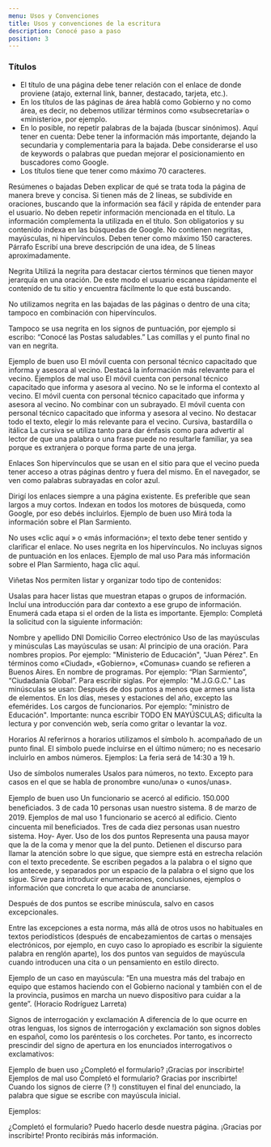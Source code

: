 ```yaml
---
menu: Usos y Convenciones
title: Usos y convenciones de la escritura
description: Conocé paso a paso
position: 3
---
```


### Títulos

* El título de una página debe tener relación con el enlace de donde proviene (atajo, external link, banner, destacado, tarjeta, etc.).
* En los títulos de las páginas de área hablá como Gobierno y no como área, es decir, no debemos utilizar términos como «subsecretaría» o «ministerio», por ejemplo.
* En lo posible, no repetir palabras de la bajada (buscar sinónimos). Aquí tener en cuenta:
Debe tener la información más importante, dejando la secundaria y complementaria para la bajada.
Debe considerarse el uso de keywords o palabras que puedan mejorar el posicionamiento en buscadores como Google.
* Los títulos tiene que tener como máximo 70 caracteres.


Resúmenes o bajadas
Deben explicar de qué se trata toda la página de manera breve y concisa.
Si tienen más de 2 líneas, se subdivide en oraciones, buscando que la información sea fácil y rápida de entender para el usuario.
No deben repetir información mencionada en el título. La información complementa la utilizada en el título.
Son obligatorios y su contenido indexa en las búsquedas de Google.
No contienen negritas, mayúsculas, ni hipervínculos.
Deben tener como máximo 150 caracteres.
Párrafo
Escribí una breve descripción de una idea, de 5 líneas aproximadamente.

Negrita
Utilizá la negrita para destacar ciertos términos que tienen mayor jerarquía en una oración. De este modo el usuario escanea rápidamente el contenido de tu sitio y encuentra fácilmente lo que está buscando.

No utilizamos negrita en las bajadas de las páginas o dentro de una cita; tampoco en combinación con hipervínculos.

Tampoco se usa negrita en los signos de puntuación, por ejemplo si escribo: “Conocé las Postas saludables.” Las comillas y el punto final no van en negrita.

Ejemplo de buen uso
El móvil cuenta con personal técnico capacitado que informa y asesora al vecino.
Destacá la información más relevante para el vecino.
Ejemplos de mal uso
El móvil cuenta con personal técnico capacitado que informa y asesora al vecino.
No se le informa el contexto al vecino.
El móvil cuenta con personal técnico capacitado que informa y asesora al vecino.
No combinar con un subrayado.
El móvil cuenta con personal técnico capacitado que informa y asesora al vecino.
No destacar todo el texto, elegir lo más relevante para el vecino.
Cursiva, bastardilla o itálica
La cursiva se utiliza tanto para dar énfasis como para advertir al lector de que una palabra o una frase puede no resultarle familiar, ya sea porque es extranjera o porque forma parte de una jerga.

Enlaces
Son hipervínculos que se usan en el sitio para que el vecino pueda tener acceso a otras páginas dentro y fuera del mismo. En el navegador, se ven como palabras subrayadas en color azul.

Dirigí los enlaces siempre a una página existente.
Es preferible que sean largos a muy cortos.
Indexan en todos los motores de búsqueda, como Google, por eso debés incluirlos.
Ejemplo de buen uso
Mirá toda la información sobre el Plan Sarmiento.

No uses «clic aquí » o «más información»; el texto debe tener sentido y clariﬁcar el enlace.
No uses negrita en los hipervínculos.
No incluyas signos de puntuación en los enlaces.
Ejemplo de mal uso
Para más información sobre el Plan Sarmiento, haga clic aquí.

Viñetas
Nos permiten listar y organizar todo tipo de contenidos:

Usalas para hacer listas que muestran etapas o grupos de información.
Incluí una introducción para dar contexto a ese grupo de información.
Enumerá cada etapa si el orden de la lista es importante.
Ejemplo:
Completá la solicitud con la siguiente información:

Nombre y apellido
DNI
Domicilio
Correo electrónico
Uso de las mayúsculas y minúsculas
Las mayúsculas se usan:
Al principio de una oración.
Para nombres propios. Por ejemplo: "Ministerio de Educación", "Juan Pérez".
En términos como «Ciudad», «Gobierno», «Comunas» cuando se refieren a Buenos Aires.
En nombre de programas. Por ejemplo: “Plan Sarmiento”, “Ciudadanía Global”.
Para escribir siglas. Por ejemplo: "M.J.G.G.C."
Las minúsculas se usan:
Después de dos puntos a menos que armes una lista de elementos.
En los días, meses y estaciones del año, excepto las efemérides.
Los cargos de funcionarios. Por ejemplo: "ministro de Educación".
Importante: nunca escribir TODO EN MAYÚSCULAS; dificulta la lectura y por convención web, sería como gritar o levantar la voz.

Horarios
Al referirnos a horarios utilizamos el símbolo h. acompañado de un punto ﬁnal.
El símbolo puede incluirse en el último número; no es necesario incluirlo en ambos números.
Ejemplos:
La feria será de 14:30 a 19 h.

Uso de símbolos numerales
Usalos para números, no texto. Excepto para casos en el que se habla de pronombre «uno/una» o «unos/unas».

Ejemplo de buen uso
Un funcionario se acercó al ediﬁcio.
150.000 beneﬁciados.
3 de cada 10 personas usan nuestro sistema.
8 de marzo de 2019.
Ejemplos de mal uso
1 funcionario se acercó al ediﬁcio.
Ciento cincuenta mil beneﬁciados.
Tres de cada diez personas usan nuestro sistema.
Hoy- Ayer.
Uso de los dos puntos
Representa una pausa mayor que la de la coma y menor que la del punto. Detienen el discurso para llamar la atención sobre lo que sigue, que siempre está en estrecha relación con el texto precedente. Se escriben pegados a la palabra o el signo que los antecede, y separados por un espacio de la palabra o el signo que los sigue. Sirve para introducir enumeraciones, conclusiones, ejemplos o información que concreta lo que acaba de anunciarse.

Después de dos puntos se escribe minúscula, salvo en casos excepcionales.

Entre las excepciones a esta norma, más allá de otros usos no habituales en textos periodísticos (después de encabezamientos de cartas o mensajes electrónicos, por ejemplo, en cuyo caso lo apropiado es escribir la siguiente palabra en renglón aparte), los dos puntos van seguidos de mayúscula cuando introducen una cita o un pensamiento en estilo directo.

Ejemplo de un caso en mayúscula: “En una muestra más del trabajo en equipo que estamos haciendo con el Gobierno nacional y también con el de la provincia, pusimos en marcha un nuevo dispositivo para cuidar a la gente”. (Horacio Rodríguez Larreta)

Signos de interrogación y exclamación
A diferencia de lo que ocurre en otras lenguas, los signos de interrogación y exclamación son signos dobles en español, como los paréntesis o los corchetes. Por tanto, es incorrecto prescindir del signo de apertura en los enunciados interrogativos o exclamativos:

Ejemplo de buen uso
¿Completó el formulario?
¡Gracias por inscribirte!
Ejemplos de mal uso
Completó el formulario?
Gracias por inscribirte!
Cuando los signos de cierre (? !) constituyen el final del enunciado, la palabra que sigue se escribe con mayúscula inicial.

Ejemplos:

¿Completó el formulario? Puedo hacerlo desde nuestra página.
¡Gracias por inscribirte! Pronto recibirás más información.

